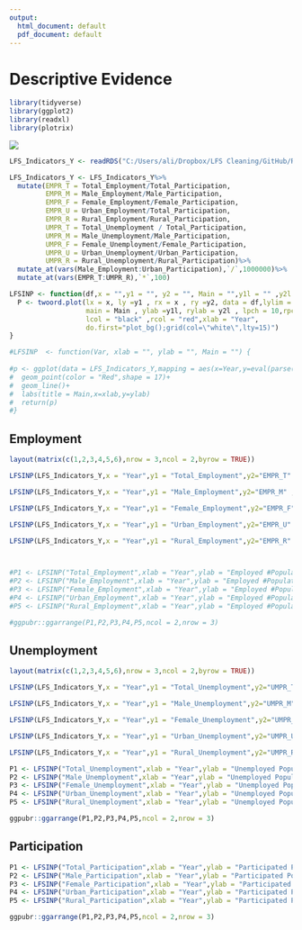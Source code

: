 ```yaml
---
output:
  html_document: default
  pdf_document: default
---
```

# Descriptive Evidence


```r
library(tidyverse)
library(ggplot2)
library(readxl)
library(plotrix)

```


![](C:/Users/ali/Dropbox/LFS Cleaning/GitHub/RMarkDown/Figures/Employment Status.svg)

```r
LFS_Indicators_Y <- readRDS("C:/Users/ali/Dropbox/LFS Cleaning/GitHub/R Codes/Consistency/LFS_Indicators_Y.RDS")

LFS_Indicators_Y <- LFS_Indicators_Y%>%
  mutate(EMPR_T = Total_Employment/Total_Participation,
         EMPR_M = Male_Employment/Male_Participation,
         EMPR_F = Female_Employment/Female_Participation,
         EMPR_U = Urban_Employment/Total_Participation,
         EMPR_R = Rural_Employment/Rural_Participation,
         UMPR_T = Total_Unemployment / Total_Participation,
         UMPR_M = Male_Unemployment/Male_Participation,
         UMPR_F = Female_Unemployment/Female_Participation,
         UMPR_U = Urban_Unemployment/Urban_Participation,
         UMPR_R = Rural_Unemployment/Rural_Participation)%>%
  mutate_at(vars(Male_Employment:Urban_Participation),`/`,1000000)%>%
  mutate_at(vars(EMPR_T:UMPR_R),`*`,100)

LFSINP <- function(df,x = "",y1 = "", y2 = "", Main = "",y1l = "" ,y2l = "",y1lim =NULL ){
  P <- twoord.plot(lx = x, ly =y1 , rx = x , ry =y2, data = df,lylim = y1lim,mar = c(5,4,4,4),
                   main = Main , ylab =y1l, rylab = y2l , lpch = 10,rpch = 10,
                   lcol = "black" ,rcol = "red",xlab = "Year",
                   do.first="plot_bg();grid(col=\"white\",lty=15)")
}

#LFSINP  <- function(Var, xlab = "", ylab = "", Main = "") {
  
#p <- ggplot(data = LFS_Indicators_Y,mapping = aes(x=Year,y=eval(parse(text =Var #))/1000000))+
#  geom_point(color = "Red",shape = 17)+
#  geom_line()+
#  labs(title = Main,x=xlab,y=ylab)
#  return(p)
#}
```

## Employment

```r
layout(matrix(c(1,2,3,4,5,6),nrow = 3,ncol = 2,byrow = TRUE))

LFSINP(LFS_Indicators_Y,x = "Year",y1 = "Total_Employment",y2="EMPR_T" ,Main = "Total Employment",y1l = "Employed Pop (Million)",y2l = "Employment rate (%)",y1lim = c(20,24.5))

LFSINP(LFS_Indicators_Y,x = "Year",y1 = "Male_Employment",y2="EMPR_M" ,Main = "Male Employment",y1l = "Employed Pop (Million)",y2l = "Employment rate (%)",y1lim = c(16.5,20))

LFSINP(LFS_Indicators_Y,x = "Year",y1 = "Female_Employment",y2="EMPR_F" ,Main = "Female Employment",y1l = "Employed Pop (Million)",y2l = "Employment rate (%)",y1lim = c(3,4.5))

LFSINP(LFS_Indicators_Y,x = "Year",y1 = "Urban_Employment",y2="EMPR_U" ,Main = "Urban Employment",y1l = "Employed Pop (Million)",y2l = "Employment rate (%)",y1lim = c(13,18))

LFSINP(LFS_Indicators_Y,x = "Year",y1 = "Rural_Employment",y2="EMPR_R" ,Main = "Rural Employment",y1l = "Employed Pop (Million)",y2l = "Employment rate (%)",y1lim = c(6,7.5))



#P1 <- LFSINP("Total_Employment",xlab = "Year",ylab = "Employed #Population",Main = "Total Employment")
#P2 <- LFSINP("Male_Employment",xlab = "Year",ylab = "Employed #Population",Main = "Male Employment")
#P3 <- LFSINP("Female_Employment",xlab = "Year",ylab = "Employed #Population",Main = "Female Employment")
#P4 <- LFSINP("Urban_Employment",xlab = "Year",ylab = "Employed #Population",Main = "Urban Employment")
#P5 <- LFSINP("Rural_Employment",xlab = "Year",ylab = "Employed #Population",Main = "Rural Employment")

#ggpubr::ggarrange(P1,P2,P3,P4,P5,ncol = 2,nrow = 3)

```

## Unemployment
```r
layout(matrix(c(1,2,3,4,5,6),nrow = 3,ncol = 2,byrow = TRUE))

LFSINP(LFS_Indicators_Y,x = "Year",y1 = "Total_Unemployment",y2="UMPR_T" ,Main = "Total Unemployment",y1l = "Unemployed Pop (Million)",y2l = "Unemployment rate (%)",y1lim = c(2.3,3.3))

LFSINP(LFS_Indicators_Y,x = "Year",y1 = "Male_Unemployment",y2="UMPR_M" ,Main = "Male Unemployment",y1l = "Unemployed Pop (Million)",y2l = "Unemployment rate (%)",y1lim = c(1.5,2.3))

LFSINP(LFS_Indicators_Y,x = "Year",y1 = "Female_Unemployment",y2="UMPR_F" ,Main = "Female Employment",y1l = "Unemployed Pop (Million)",y2l = "Unemployment rate (%)",y1lim = c(0.6,1.1))

LFSINP(LFS_Indicators_Y,x = "Year",y1 = "Urban_Unemployment",y2="UMPR_U" ,Main = "Urban Unemployment",y1l = "Unemployed Pop (Million)",y2l = "Unemployment rate (%)",y1lim = c(1.75,2.75))

LFSINP(LFS_Indicators_Y,x = "Year",y1 = "Rural_Unemployment",y2="UMPR_R" ,Main = "Rural Unemployment",y1l = "Unemployed Pop (Million)",y2l = "Unemployment rate (%)",y1lim = c(0.45,0.62))

```

```r
P1 <- LFSINP("Total_Unemployment",xlab = "Year",ylab = "Unemployed Population",Main = "Total Unemployment")
P2 <- LFSINP("Male_Unemployment",xlab = "Year",ylab = "Unemployed Population",Main = "Male Unemployment")
P3 <- LFSINP("Female_Unemployment",xlab = "Year",ylab = "Unemployed Population",Main = "Female Unemployment")
P4 <- LFSINP("Urban_Unemployment",xlab = "Year",ylab = "Unemployed Population",Main = "Urban Unemployment")
P5 <- LFSINP("Rural_Unemployment",xlab = "Year",ylab = "Unemployed Population",Main = "Rural Unemployment")

ggpubr::ggarrange(P1,P2,P3,P4,P5,ncol = 2,nrow = 3)
```

## Participation

```r
P1 <- LFSINP("Total_Participation",xlab = "Year",ylab = "Participated Population",Main = "Total Participation")
P2 <- LFSINP("Male_Participation",xlab = "Year",ylab = "Participated Population",Main = "Male Participation")
P3 <- LFSINP("Female_Participation",xlab = "Year",ylab = "Participated Population",Main = "Female Participation")
P4 <- LFSINP("Urban_Participation",xlab = "Year",ylab = "Participated Population",Main = "Urban Participation")
P5 <- LFSINP("Rural_Participation",xlab = "Year",ylab = "Participated Population",Main = "Rural Participation")

ggpubr::ggarrange(P1,P2,P3,P4,P5,ncol = 2,nrow = 3)
```

